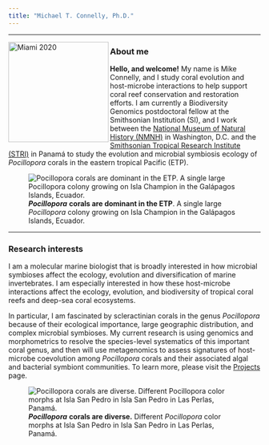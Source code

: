 ```yaml
---
title: "Michael T. Connelly, Ph.D."
---
```


------------------------------------------------------------------------

<img src="./images/Mike_3MT_headshot_thumbnail.JPG" alt="Miami 2020" align="left" width="200"/>

### About me

**Hello, and welcome!** My name is Mike Connelly, and I study coral evolution and host-microbe interactions to help support coral reef conservation and restoration efforts. I am currently a Biodiversity Genomics postdoctoral fellow at the Smithsonian Institution (SI), and I work between the [National Museum of Natural History (NMNH)](https://naturalhistory.si.edu/) in Washington, D.C. and the [Smithsonian Tropical Research Institute (STRI)](https://stri.si.edu/) in Panamá to study the evolution and microbial symbiosis ecology of *Pocillopora* corals in the eastern tropical Pacific (ETP).

![***Pocillopora*** **corals are dominant in the ETP**. A single large *Pocillopora* colony growing on Isla Champion in the Galápagos Islands, Ecuador.](./images/Champion_Green_Pocillopora.JPG)

------------------------------------------------------------------------

### Research interests

I am a molecular marine biologist that is broadly interested in how microbial symbioses affect the ecology, evolution and diversification of marine invertebrates. I am especially interested in how these host-microbe interactions affect the ecology, evolution, and biodiversity of tropical coral reefs and deep-sea coral ecosystems.

In particular, I am fascinated by scleractinian corals in the genus *Pocillopora* because of their ecological importance, large geographic distribution, and complex microbial symbioses. My current research is using genomics and morphometrics to resolve the species-level systematics of this important coral genus, and then will use metagenomics to assess signatures of host-microbe coevolution among *Pocillopora* corals and their associated algal and bacterial symbiont communities. To learn more, please visit the [Projects](https://michaeltconnelly.github.io/projects.html) page.

![***Pocillopora*** **corals are diverse.** Different *Pocillopora* color morphs at Isla San Pedro in Isla San Pedro in Las Perlas, Panamá.](./images/Pocillopora_SanPedro_Morphs.JPG)

